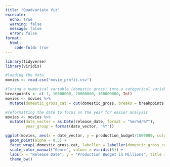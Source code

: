 ```yaml
---
title: "Quadvariate Viz"
excecute:
  echo: true
  warning: false
  message: false
  error: false
format: 
  html:
    code-fold: true
---
```


```r
library(tidyverse)
library(viridis)

#loading the data
movies <- read.csv("movie_profit.csv")

#Turing a numerical variable (domestic gross) into a categorical variable for better analysis
breakpoints <- c(-1, 10000000, 20000000, 100000000, Inf)
movies <- movies %>% 
  mutate(domestic_gross_cat = cut(domestic_gross, breaks = breakpoints, labels = c("0-10", "10-20", "20-100", "100+")))

#reformatting the date to focus on the year for easier analysis
movies <- movies %>%
  mutate(date_vector = as.Date(release_date, format = "%m/%d/%Y"), 
         year_group = format(date_vector, "%Y"))

ggplot(movies, aes(x = date_vector, y = production_budget/1000000, color = genre)) +
  geom_point(alpha = 0.5) +
  facet_wrap(~domestic_gross_cat, labeller = labeller(domestic_gross_cat = c("0-10" = "Under 10M Domestic", "10-20" = "10-20M Domestic", "20-100" = "20-100M Domestic", "100+" = "Over 100M Domestic"))) +
  scale_color_manual("Genre", values = viridis(5)) +
  labs(x = "Release Date", y = "Production Budget in Millions", title = "Production Budget by Release Date, Domestic Gross and Genre", caption = "Data from the-numbers.com", alt = "Later release dates apear to corellate with higher production budgets. Additionally higher production budgets correlate with high domestic gross. The highest production bidgets and highest grossing movies apear to be action movies realased after 2000.") +
  theme_bw()
```



